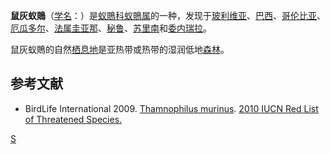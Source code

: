 {{noteTA
|1=zh-cn:厄瓜多尔; zh-tw:厄瓜多; zh-hk:厄瓜多爾;
}}
{{Speciesbox 
| genus = Thamnophilus
| species = murinus
| status = LC 
| status_system = IUCN3.1
| authority = Sclater & Salvin, 1867
| synonyms = 
}}

'''鼠灰蚁鵙'''（[[学名|学名]]：{{lang|la|''Thamnophilus murinus''}}）是[[蚁鵙科|蚁鵙科]][[蚁鵙属|蚁鵙属]]的一种，发现于[[玻利维亚|玻利维亚]]、[[巴西|巴西]]、[[哥伦比亚|哥伦比亚]]、[[厄瓜多尔|厄瓜多尔]]、[[法属圭亚那|法属圭亚那]]、[[秘鲁|秘鲁]]、[[苏里南|苏里南]]和[[委内瑞拉|委内瑞拉]]。

鼠灰蚁鵙的自然[[栖息地|栖息地]]是亚热带或热带的湿润低地[[森林|森林]]。

== 参考文献 ==
* BirdLife International 2009. [http://www.iucnredlist.org/apps/redlist/details/145542/0 Thamnophilus murinus]. [http://www.iucnredlist.org 2010 IUCN Red List of Threatened Species.]{{Wayback|url=http://www.iucnredlist.org/ |date=20140627000000 }}
{{Taxonbar|from=Q1262123}}

[[Category:蚁鵙属|S]]